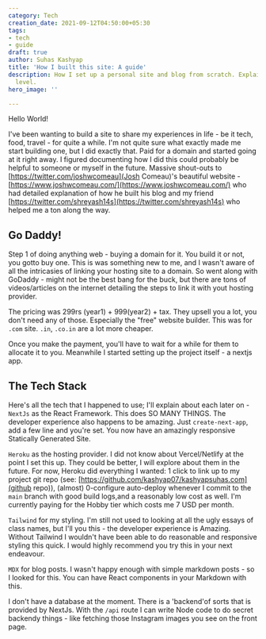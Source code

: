 ```yaml
---
category: Tech
creation_date: 2021-09-12T04:50:00+05:30
tags:
- tech
- guide
draft: true
author: Suhas Kashyap
title: 'How I built this site: A guide'
description: How I set up a personal site and blog from scratch. Explained at a beginner
  level.
hero_image: ''

---
```

Hello World!   

I've been wanting to build a site to share my experiences in life - be it tech, food, travel - for quite a while. I'm not quite sure what exactly made me start building one, but I did exactly that. Paid for a domain and started going at it right away. I figured documenting how I did this could probably be helpful to someone or myself in the future. Massive shout-outs to [https://twitter.com/joshwcomeau](Josh Comeau)'s beautiful website - [https://www.joshwcomeau.com/](https://www.joshwcomeau.com/) who had detailed explanation of how he built his blog and my friend [https://twitter.com/shreyash14s](https://twitter.com/shreyash14s) who helped me a ton along the way.

## Go Daddy!

Step 1 of doing anything web - buying a domain for it. You build it or not, you gotto buy one. This is was something new to me, and I wasn't aware of all the intricasies of linking your hosting site to a domain. So went along with GoDaddy - might not be the best bang for the buck, but there are tons of videos/articles on the internet detailing the steps to link it with yout hosting provider.  

The pricing was 299rs (year1) + 999(year2) + tax. They upsell you a lot, you don't need any of those. Especially the "free" website builder. This was for `.com` site. `.in`, `.co.in` are a lot more cheaper.

Once you make the payment, you'll have to wait for a while for them to allocate it to you. Meanwhile I started setting up the project itself - a nextjs app.

## The Tech Stack

Here's all the tech that I happened to use; I'll explain about each later on -  
`NextJs` as the React Framework. This does SO MANY THINGS. The developer experience also happens to be amazing. Just `create-next-app`, add a few line and you're set. You now have an amazingly responsive Statically Generated Site.

`Heroku` as the hosting provider. I did not know about Vercel/Netlify at the point I set this up. They could be better, I will explore about them in the future. For now, Heroku did everything I wanted: 1 click to link up to my project git repo (see: [https://github.com/kashyap07/kashyapsuhas.com](github repo)), (almost) 0-configure auto-deploy whenever I commit to the `main` branch with good build logs,and a reasonably low cost as well. I'm currently paying for the Hobby tier which costs me 7 USD per month.  

`Tailwind` for my styling. I'm still not used to looking at all the ugly essays of class names, but I'll you this - the developer experience is Amazing. Without Tailwind I wouldn't have been able to do reasonable and responsive styling this quick. I would highly recommend you try this in your next endeavour.

`MDX` for blog posts. I wasn't happy enough with simple markdown posts - so I looked for this. You can have React components in your Markdown with this.

I don't have a database at the moment. There is a 'backend'of sorts that is provided by NextJs. With the `/api` route I can write Node code to do secret backendy things - like fetching those Instagram images you see on the front page.
